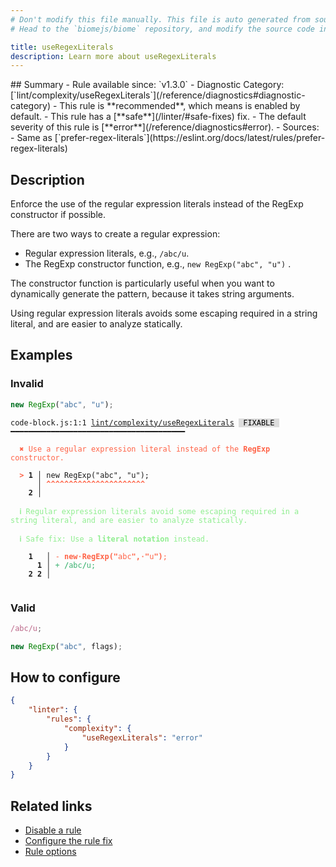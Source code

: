 ```yaml
---
# Don't modify this file manually. This file is auto generated from source, and you will lose your changes next time the website is built.
# Head to the `biomejs/biome` repository, and modify the source code in there.

title: useRegexLiterals
description: Learn more about useRegexLiterals
---
```


<Tabs>
<TabItem label="JavaScript (and super languages)" icon="seti:javascript">
## Summary
- Rule available since: `v1.3.0`
- Diagnostic Category: [`lint/complexity/useRegexLiterals`](/reference/diagnostics#diagnostic-category)
- This rule is **recommended**, which means is enabled by default.
- This rule has a [**safe**](/linter/#safe-fixes) fix.
- The default severity of this rule is [**error**](/reference/diagnostics#error).
- Sources: 
  - Same as [`prefer-regex-literals`](https://eslint.org/docs/latest/rules/prefer-regex-literals)

## Description
Enforce the use of the regular expression literals instead of the RegExp constructor if possible.

There are two ways to create a regular expression:

- Regular expression literals, e.g., `/abc/u`.
- The RegExp constructor function, e.g., `new RegExp("abc", "u")` .

The constructor function is particularly useful when you want to dynamically generate the pattern,
because it takes string arguments.

Using regular expression literals avoids some escaping required in a string literal,
and are easier to analyze statically.

## Examples

### Invalid

```js
new RegExp("abc", "u");
```

<pre class="language-text"><code class="language-text">code-block.js:1:1 <a href="https://biomejs.dev/linter/rules/use-regex-literals">lint/complexity/useRegexLiterals</a> <span style="color: #000; background-color: #ddd;"> FIXABLE </span> ━━━━━━━━━━━━━━━━━━━━━━━━━━━━━━━━━━━━━━━<br /><br />  <strong><span style="color: Tomato;">✖</span></strong> <span style="color: Tomato;">Use a regular expression literal instead of the </span><span style="color: Tomato;"><strong>RegExp</strong></span><span style="color: Tomato;"> constructor.</span><br />  <br />  <strong><span style="color: Tomato;">&gt;</span></strong> <strong>1 │ </strong>new RegExp(&quot;abc&quot;, &quot;u&quot;);<br />   <strong>   │ </strong><strong><span style="color: Tomato;">^</span></strong><strong><span style="color: Tomato;">^</span></strong><strong><span style="color: Tomato;">^</span></strong><strong><span style="color: Tomato;">^</span></strong><strong><span style="color: Tomato;">^</span></strong><strong><span style="color: Tomato;">^</span></strong><strong><span style="color: Tomato;">^</span></strong><strong><span style="color: Tomato;">^</span></strong><strong><span style="color: Tomato;">^</span></strong><strong><span style="color: Tomato;">^</span></strong><strong><span style="color: Tomato;">^</span></strong><strong><span style="color: Tomato;">^</span></strong><strong><span style="color: Tomato;">^</span></strong><strong><span style="color: Tomato;">^</span></strong><strong><span style="color: Tomato;">^</span></strong><strong><span style="color: Tomato;">^</span></strong><strong><span style="color: Tomato;">^</span></strong><strong><span style="color: Tomato;">^</span></strong><strong><span style="color: Tomato;">^</span></strong><strong><span style="color: Tomato;">^</span></strong><strong><span style="color: Tomato;">^</span></strong><strong><span style="color: Tomato;">^</span></strong><br />    <strong>2 │ </strong><br />  <br />  <strong><span style="color: lightgreen;">ℹ</span></strong> <span style="color: lightgreen;">Regular expression literals avoid some escaping required in a string literal, and are easier to analyze statically.</span><br />  <br />  <strong><span style="color: lightgreen;">ℹ</span></strong> <span style="color: lightgreen;">Safe fix</span><span style="color: lightgreen;">: </span><span style="color: lightgreen;">Use a </span><span style="color: lightgreen;"><strong>literal notation</strong></span><span style="color: lightgreen;"> instead.</span><br />  <br />    <strong>1</strong>  <strong> │ </strong><span style="color: Tomato;">-</span> <span style="color: Tomato;"><strong>n</strong></span><span style="color: Tomato;"><strong>e</strong></span><span style="color: Tomato;"><strong>w</strong></span><span style="color: Tomato;"><span style="opacity: 0.8;"><strong>·</strong></span></span><span style="color: Tomato;"><strong>R</strong></span><span style="color: Tomato;"><strong>e</strong></span><span style="color: Tomato;"><strong>g</strong></span><span style="color: Tomato;"><strong>E</strong></span><span style="color: Tomato;"><strong>x</strong></span><span style="color: Tomato;"><strong>p</strong></span><span style="color: Tomato;"><strong>(</strong></span><span style="color: Tomato;"><strong>&quot;</strong></span><span style="color: Tomato;">a</span><span style="color: Tomato;">b</span><span style="color: Tomato;">c</span><span style="color: Tomato;"><strong>&quot;</strong></span><span style="color: Tomato;"><strong>,</strong></span><span style="color: Tomato;"><span style="opacity: 0.8;"><strong>·</strong></span></span><span style="color: Tomato;"><strong>&quot;</strong></span><span style="color: Tomato;">u</span><span style="color: Tomato;"><strong>&quot;</strong></span><span style="color: Tomato;"><strong>)</strong></span><span style="color: Tomato;">;</span><br />      <strong>1</strong><strong> │ </strong><span style="color: MediumSeaGreen;">+</span> <span style="color: MediumSeaGreen;"><strong>/</strong></span><span style="color: MediumSeaGreen;">a</span><span style="color: MediumSeaGreen;">b</span><span style="color: MediumSeaGreen;">c</span><span style="color: MediumSeaGreen;"><strong>/</strong></span><span style="color: MediumSeaGreen;">u</span><span style="color: MediumSeaGreen;">;</span><br />    <strong>2</strong> <strong>2</strong><strong> │ </strong>  <br />  <br /></code></pre>

### Valid

```js
/abc/u;

new RegExp("abc", flags);
```

## How to configure
```json title="biome.json"
{
	"linter": {
		"rules": {
			"complexity": {
				"useRegexLiterals": "error"
			}
		}
	}
}

```
## Related links

- [Disable a rule](/linter/#disable-a-lint-rule)
- [Configure the rule fix](/linter#configure-the-rule-fix)
- [Rule options](/linter/#rule-options)

</TabItem>
</Tabs>

